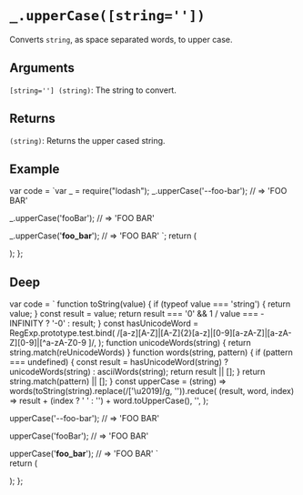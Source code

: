 # `_.upperCase([string=''])`

Converts `string`, as space separated words, to upper case.

## Arguments

`[string=''] (string)`: The string to convert.

## Returns

`(string)`: Returns the upper cased string.

## Example


var code = `var _ = require("lodash");
_.upperCase('--foo-bar');
// => 'FOO BAR'
 
_.upperCase('fooBar');
// => 'FOO BAR'
 
_.upperCase('__foo_bar__');
// => 'FOO BAR'
`;
  return (
    <div>
      <Embed source={code} />
    </div>
  );
};

<Demo />


## Deep

var code =  `
function toString(value) {
    if (typeof value === 'string') {
        return value;
    }
    const result = value;
    return result === '0' && 1 / value === -INFINITY ? '-0' : result;
}
const hasUnicodeWord = RegExp.prototype.test.bind(
    /[a-z][A-Z]|[A-Z]{2}[a-z]|[0-9][a-zA-Z]|[a-zA-Z][0-9]|[^a-zA-Z0-9 ]/,
);
function unicodeWords(string) {
  return string.match(reUnicodeWords)
}
function words(string, pattern) {
    if (pattern === undefined) {
      const result = hasUnicodeWord(string) ? unicodeWords(string) : asciiWords(string);
      return result || [];
    }
    return string.match(pattern) || [];
}
const upperCase = (string) =>
    words(toString(string).replace(/['\u2019]/g, '')).reduce(
        (result, word, index) => result + (index ? ' ' : '') + word.toUpperCase(),
        '',
    );

upperCase('--foo-bar');
// => 'FOO BAR'
 
upperCase('fooBar');
// => 'FOO BAR'
 
upperCase('__foo_bar__');
// => 'FOO BAR'
`   
  return (
    <div>
      <Embed source={code} />
    </div>
  );
};

<DeepDemo/>

